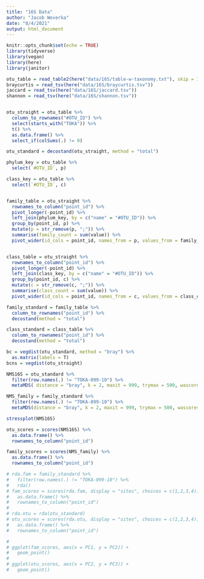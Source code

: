 ```yaml
---
title: "16S Data"
author: "Jacob Weverka"
date: "8/4/2021"
output: html_document
---
```


```r
knitr::opts_chunk$set(echo = TRUE)
library(tidyverse)
library(vegan)
library(here)
library(janitor)
```

```r

otu_table = read_table2(here("data/16S/table-w-taxonomy.txt"), skip = 1)
braycurtis = read_tsv(here("data/16S/braycurtis.tsv"))
jaccard = read_tsv(here("data/16S/jaccard.tsv"))
shannon = read_tsv(here("data/16S/shannon.tsv"))

```

```r

```


```r
otu_straight = otu_table %>% 
  column_to_rownames("#OTU_ID") %>% 
  select(starts_with("TOKA")) %>% 
  t() %>% 
  as.data.frame() %>% 
  select_if(colSums(.) != 0)

otu_standard = decostand(otu_straight, method = "total")

```

```r
phylum_key = otu_table %>% 
  select(`#OTU_ID`, p)

class_key = otu_table %>% 
  select(`#OTU_ID`, c)


family_table = otu_straight %>% 
  rownames_to_column("point_id") %>% 
  pivot_longer(-point_id) %>% 
  left_join(phylum_key, by = c("name" = "#OTU_ID")) %>% 
  group_by(point_id, p) %>% 
  mutate(p = str_remove(p, ";")) %>% 
  summarise(family_count = sum(value)) %>% 
  pivot_wider(id_cols = point_id, names_from = p, values_from = family_count)


class_table = otu_straight %>% 
  rownames_to_column("point_id") %>% 
  pivot_longer(-point_id) %>% 
  left_join(class_key, by = c("name" = "#OTU_ID")) %>% 
  group_by(point_id, c) %>% 
  mutate(c = str_remove(c, ";")) %>% 
  summarise(class_count = sum(value)) %>% 
  pivot_wider(id_cols = point_id, names_from = c, values_from = class_count)

family_standard = family_table %>% 
  column_to_rownames("point_id") %>% 
  decostand(method = "total")

class_standard = class_table %>% 
  column_to_rownames("point_id") %>% 
  decostand(method = "total")


```


```r

bc = vegdist(otu_standard, method = "bray") %>% 
  as.matrix(labels = T)
bcns = vegdist(otu_straight)

NMS16S = otu_standard %>% 
  filter(row.names(.) != "TOKA-099-10") %>% 
  metaMDS( distance = "bray", k = 2, maxit = 999, trymax = 500, wascores = TRUE)

NMS_family = family_standard %>% 
  filter(row.names(.) != "TOKA-099-10") %>% 
  metaMDS(distance = "bray", k = 2, maxit = 999, trymax = 500, wascores = TRUE)

```

```r
stressplot(NMS16S)
```

```r

otu_scores = scores(NMS16S) %>% 
  as.data.frame() %>% 
  rownames_to_column("point_id")

family_scores = scores(NMS_family) %>% 
  as.data.frame() %>% 
  rownames_to_column("point_id")

```


```r
# rda.fam = family_standard %>% 
#   filter(row.names(.) != "TOKA-099-10") %>% 
#   rda()
# fam_scores = scores(rda.fam, display = "sites", choices = c(1,2,3,4)) %>% 
#   as.data.frame() %>% 
#   rownames_to_column("point_id")
# 
# rda.otu = rda(otu_standard)
# otu_scores = scores(rda.otu, display = "sites", choices = c(1,2,3,4)) %>% 
#   as.data.frame() %>% 
#   rownames_to_column("point_id")
```


```r

# 
# ggplot(fam_scores, aes(x = PC1, y = PC2)) +
#   geom_point()
# 
# ggplot(otu_scores, aes(x = PC2, y = PC3)) +
#   geom_point()
```

